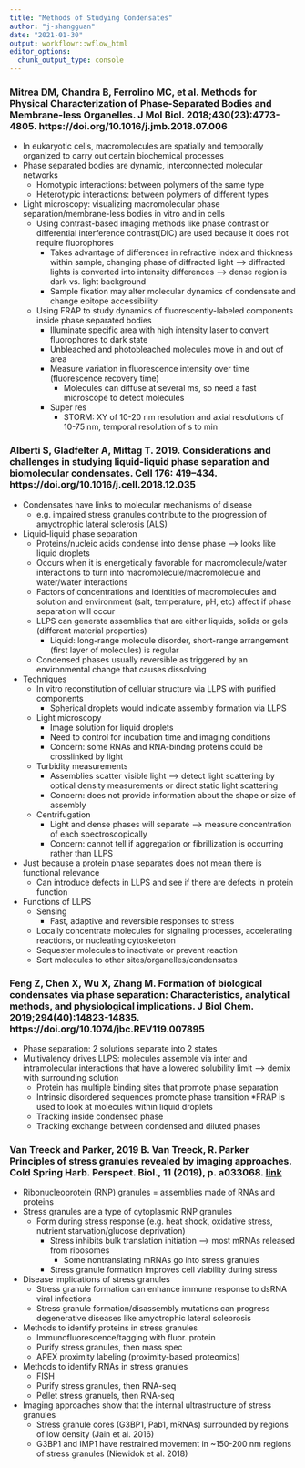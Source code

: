 ```yaml
---
title: "Methods of Studying Condensates"
author: "j-shangguan"
date: "2021-01-30"
output: workflowr::wflow_html
editor_options:
  chunk_output_type: console
---
```

### Mitrea DM, Chandra B, Ferrolino MC, et al. Methods for Physical Characterization of Phase-Separated Bodies and Membrane-less Organelles. J Mol Biol. 2018;430(23):4773-4805. https://doi.org/10.1016/j.jmb.2018.07.006
* In eukaryotic cells, macromolecules are spatially and temporally organized to carry out certain biochemical processes
* Phase separated bodies are dynamic, interconnected molecular networks
    + Homotypic interactions: between polymers of the same type 
    + Heterotypic interactions: between polymers of different types
* Light microscopy: visualizing macromolecular phase separation/membrane-less bodies in vitro and in cells
    + Using contrast-based imaging methods like phase contrast or differential interference contrast(DIC) are used because it does not require fluorophores
        - Takes advantage of differences in refractive index and thickness within sample, changing phase of diffracted light --> diffracted lights is converted into intensity differences --> dense region is dark vs. light background 
        - Sample fixation may alter molecular dynamics of condensate and change epitope accessibility
    + Using FRAP to study dynamics of fluorescently-labeled components inside phase separated bodies
        - Illuminate specific area with high intensity laser to convert fluorophores to dark state
        - Unbleached and photobleached molecules move in and out of area 
        - Measure variation in fluorescence intensity over time (fluorescence recovery time)
            - Molecules can diffuse at several ms, so need a fast microscope to detect molecules
      + Super res
          - STORM: XY of 10-20 nm resolution and axial resolutions of 10-75 nm, temporal resolution of s to min 

### Alberti S, Gladfelter A, Mittag T. 2019. Considerations and challenges in studying liquid-liquid phase separation and biomolecular condensates. Cell 176: 419–434. https://doi.org/10.1016/j.cell.2018.12.035 
* Condensates have links to molecular mechanisms of disease 
    + e.g. impaired stress granules contribute to the progression of amyotrophic lateral sclerosis (ALS)
* Liquid-liquid phase separation
    + Proteins/nucleic acids condense into dense phase --> looks like liquid droplets
    + Occurs when it is energetically favorable for macromolecule/water interactions to turn into macromolecule/macromolecule and water/water interactions 
    + Factors of concentrations and identities of macromolecules and solution and environment (salt, temperature, pH, etc) affect if phase separation will occur
    + LLPS can generate assemblies that are either liquids, solids or gels (different material properties)
        - Liquid: long-range molecule disorder, short-range arrangement (first layer of molecules) is regular 
    + Condensed phases usually reversible as triggered by an environmental change that causes dissolving 
* Techniques
    + In vitro reconstitution of cellular structure via LLPS with purified components 
        - Spherical droplets would indicate assembly formation via LLPS
    + Light microscopy
        - Image solution for liquid droplets 
        - Need to control for incubation time and imaging conditions 
        - Concern: some RNAs and RNA-bindng proteins could be crosslinked by light
    + Turbidity measurements 
        - Assemblies scatter visible light --> detect light scattering by optical density measurements or direct static light scattering 
        - Concern: does not provide information about the shape or size of assembly 
    + Centrifugation 
        - Light and dense phases will separate --> measure concentration of each spectroscopically 
        - Concern: cannot tell if aggregation or fibrillization is occurring rather than LLPS
* Just because a protein phase separates does not mean there is functional relevance
    + Can introduce defects in LLPS and see if there are defects in protein function
* Functions of LLPS
    + Sensing
        - Fast, adaptive and reversible responses to stress
    + Locally concentrate molecules for signaling processes, accelerating reactions, or nucleating cytoskeleton
    + Sequester molecules to inactivate or prevent reaction
    + Sort molecules to other sites/organelles/condensates

### Feng Z, Chen X, Wu X, Zhang M. Formation of biological condensates via phase separation: Characteristics, analytical methods, and physiological implications. J Biol Chem. 2019;294(40):14823-14835. https://doi.org/10.1074/jbc.REV119.007895
* Phase separation: 2 solutions separate into 2 states
* Multivalency drives LLPS: molecules assemble via inter and intramolecular interactions that have a lowered solubility limit --> demix with surrounding solution
    + Protein has multiple binding sites that promote phase separation
    + Intrinsic disordered sequences promote phase transition
*FRAP is used to look at molecules within liquid droplets
    + Tracking inside condensed phase 
    + Tracking exchange between condensed and diluted phases 
    
### Van Treeck and Parker, 2019 B. Van Treeck, R. Parker Principles of stress granules revealed by imaging approaches. Cold Spring Harb. Perspect. Biol., 11 (2019), p. a033068. [link](https://cshperspectives.cshlp.org/content/11/2/a033068.full.pdf)
* Ribonucleoprotein (RNP) granules = assemblies made of RNAs and proteins 
* Stress granules are a type of cytoplasmic RNP granules
    + Form during stress response (e.g. heat shock, oxidative stress, nutrient starvation/glucose deprivation)
        - Stress inhibits bulk translation initiation --> most mRNAs released from ribosomes
            - Some nontranslating mRNAs go into stress granules
        - Stress granule formation improves cell viability during stress
* Disease implications of stress granules
    + Stress granule formation can enhance immune response to dsRNA viral infections
    + Stress granule formation/disassembly mutations can progress degenerative diseases like amyotrophic lateral scleorosis 
* Methods to identify proteins in stress granules
    + Immunofluorescence/tagging with fluor. protein
    + Purify stress granules, then mass spec
    + APEX proximity labeling (proximity-based proteomics)
* Methods to identify RNAs in stress granules
    + FISH
    + Purify stress granules, then RNA-seq
    + Pellet stress granuels, then RNA-seq
* Imaging approaches show that the internal ultrastructure of stress granules
    + Stress granule cores (G3BP1, Pab1, mRNAs) surrounded by regions of low density (Jain et al. 2016)
    + G3BP1 and IMP1 have restrained movement in ~150-200 nm regions of stress granules (Niewidok et al. 2018)
